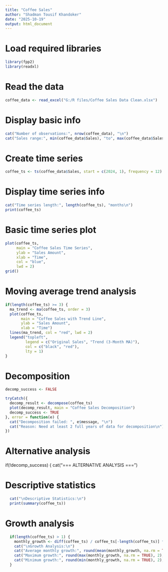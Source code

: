 ---
title: "Coffee Sales"
author: "Shadman Tousif Khandoker"
date: "2025-10-19"
output: html_document
---

# Load required libraries
```{r}
library(fpp2)
library(readxl)
```
# Read the data
```{r}
coffee_data <- read_excel("G:/R files/Coffee Sales Data Clean.xlsx")
```

# Display basic info
```{r}
cat("Number of observations:", nrow(coffee_data), "\n")
cat("Sales range:", min(coffee_data$Sales), "to", max(coffee_data$Sales), "\n")
```

# Create time series
```{r}
coffee_ts <- ts(coffee_data$Sales, start = c(2024, 1), frequency = 12)
```

# Display time series info
```{r}
cat("Time series length:", length(coffee_ts), "months\n")
print(coffee_ts)
```

# Basic time series plot
```{r}
plot(coffee_ts, 
     main = "Coffee Sales Time Series", 
     ylab = "Sales Amount", 
     xlab = "Time",
     col = "blue", 
     lwd = 2)
grid()
```
# Moving average trend analysis
```{r}
if(length(coffee_ts) >= 3) {
  ma_trend <- ma(coffee_ts, order = 3)
  plot(coffee_ts, 
       main = "Coffee Sales with Trend Line", 
       ylab = "Sales Amount", 
       xlab = "Time")
  lines(ma_trend, col = "red", lwd = 2)
  legend("topleft", 
         legend = c("Original Sales", "Trend (3-Month MA)"), 
         col = c("black", "red"), 
         lty = 1)
}
```

# Decomposition
```{r}
decomp_success <- FALSE

tryCatch({
  decomp_result <- decompose(coffee_ts)
  plot(decomp_result, main = "Coffee Sales Decomposition")
  decomp_success <- TRUE
}, error = function(e) {
  cat("Decomposition failed: ", e$message, "\n")
  cat("Reason: Need at least 2 full years of data for decomposition\n")
})
```

# Alternative analysis

if(!decomp_success) {
  cat("\n=== ALTERNATIVE ANALYSIS ===\n")


# Descriptive statistics
```{r}
  cat("\nDescriptive Statistics:\n")
  print(summary(coffee_ts))
```

# Growth analysis
```{r}
  if(length(coffee_ts) > 1) {
    monthly_growth <- diff(coffee_ts) / coffee_ts[-length(coffee_ts)] * 100
    cat("\nGrowth Analysis:\n")
    cat("Average monthly growth:", round(mean(monthly_growth, na.rm = TRUE), 2), "%\n")
    cat("Maximum growth:", round(max(monthly_growth, na.rm = TRUE), 2), "%\n")
    cat("Minimum growth:", round(min(monthly_growth, na.rm = TRUE), 2), "%\n")
  }
```  


